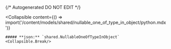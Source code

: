 {/* Autogenerated DO NOT EDIT  */}

<Collapsible
    content={() => import('/content/models/shared/nullable_one_of_type_in_object/python.mdx')}
>
    ##### **json:** `shared.NullableOneOfTypeInObject`
    <Collapsible.Break/>
</Collapsible>


